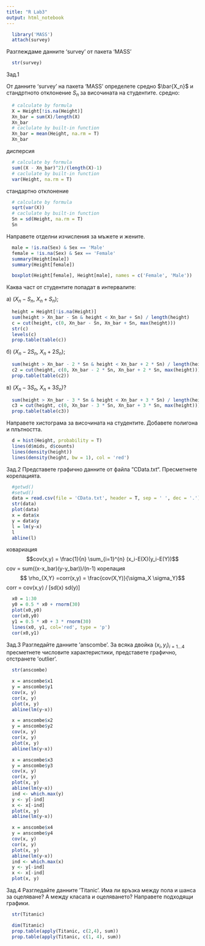 ```yaml
---
title: "R Lab3"
output: html_notebook
---
```

```r
  library('MASS')
  attach(survey)
```

Разглеждаме данните 'survey' от пакета 'MASS'
```r
  str(survey)
```
Зад.1

От данните 'survey' на пакета 'MASS' определете средно $\bar{X_n}$ и стандртното отклонение $S_n$ за височината на студентите.
средно:
```r
  # calculate by formula
  X = Height[!is.na(Height)]
  Xn_bar = sum(X)/length(X)
  Xn_bar
  # caclulate by built-in function
  Xn_bar = mean(Height, na.rm = T)
  Xn_bar
```
дисперсия
```r
  # calculate by formula
  sum((X - Xn_bar)^2)/(length(X)-1)
  # caclulate by built-in function
  var(Height, na.rm = T)
```
стандартно отклонение
```r
  # calculate by formula
  sqrt(var(X))
  # caclulate by built-in function
  Sn = sd(Height, na.rm = T)
  Sn
```

Направете отделни изчисления за мъжете и жените.
```r
  male = !is.na(Sex) & Sex == 'Male'
  female = !is.na(Sex) & Sex == 'Female'
  summary(Height[male])
  summary(Height[female])
```
```r
  boxplot(Height[female], Height[male], names = c('Female', 'Male'))
```

Каква част от студентите попадат в интервалите:

а) $(X_n - S_n,\ X_n + S_n)$;
```r
  height = Height[!is.na(Height)]
  sum(height > Xn_bar - Sn & height < Xn_bar + Sn) / length(height)
  c = cut(height, c(0, Xn_bar - Sn, Xn_bar + Sn, max(height)))
  str(c)
  levels(c)
  prop.table(table(c))
```

б) $(X_n - 2 S_n,\ X_n + 2 S_n)$;
```r
  sum(height > Xn_bar - 2 * Sn & height < Xn_bar + 2 * Sn) / length(height)
  c2 = cut(height, c(0, Xn_bar - 2 * Sn, Xn_bar + 2 * Sn, max(height)))
  prop.table(table(c2))
```

в) $(X_n - 3 S_n,\ X_n + 3 S_n)$?
```r
  sum(height > Xn_bar - 3 * Sn & height < Xn_bar + 3 * Sn) / length(height)
  c3 = cut(height, c(0, Xn_bar - 3 * Sn, Xn_bar + 3 * Sn, max(height)))
  prop.table(table(c3))
```

Направете хистограма за височината на студентите. Добавете полигона и плътността.
```r
  d = hist(Height, probability = T)
  lines(d$mids, d$counts)
  lines(density(height))
  lines(density(height, bw = 1), col = 'red')
```

Зад.2 Представете графично данните от файла ”CData.txt“. Пресметнете корелацията.
```r
  #getwd()
  #setwd()
  data = read.csv(file = 'CData.txt', header = T, sep = ' ', dec = '.')
  str(data)
  plot(data)
  x = data$x
  y = data$y
  l = lm(y~x)
  l
  abline(l)
```
ковариация
  $$cov(x,y) = \frac{1}{n} \sum_{i=1}^{n} (x_i-E(X)(y_i-E(Y))$$ 
  cov = sum((x-x_bar)(y-y_bar))/(n-1)
корелация
  $$ \rho_{X,Y} =corr(x,y) = \frac{cov(X,Y)}{\sigma_X \sigma_Y}$$ 
  corr = cov(x,y) / [sd(x) sd(y)]
```r
  x0 = 1:30
  y0 = 0.5 * x0 + rnorm(30)
  plot(x0,y0)
  cor(x0,y0)
  y1 = 0.5 * x0 + 3 * rnorm(30)
  lines(x0, y1, col='red', type = 'p')
  cor(x0,y1)
```

Зад.3 Разгледайте данните ’anscombe’. За всяка двойка $(x_i, y_i)_{i=1...4}$
пресметнете числовите характеристики, представете графично, отстранете ’outlier’.
```r
  str(anscombe)
```
```r
  x = anscombe$x1
  y = anscombe$y1
  cov(x, y)
  cor(x, y)
  plot(x, y)
  abline(lm(y~x))
```
```r
  x = anscombe$x2
  y = anscombe$y2
  cov(x, y)
  cor(x, y)
  plot(x, y)
  abline(lm(y~x))
```
```r
  x = anscombe$x3
  y = anscombe$y3
  cov(x, y)
  cor(x, y)
  plot(x, y)
  abline(lm(y~x))
  ind <- which.max(y)
  y <- y[-ind]
  x <- x[-ind]
  plot(x, y)
  abline(lm(y~x))
```
```r
  x = anscombe$x4
  y = anscombe$y4
  cov(x, y)
  cor(x, y)
  plot(x, y)
  abline(lm(y~x))
  ind <- which.max(x)
  y <- y[-ind]
  x <- x[-ind]
  plot(x, y)
```

Зад.4 Разгледайте данните ’Titanic’. Има ли връзка между пола
и шанса за оцеляване? А между класата и оцеляването? Направете
подходящи графики.
```r
  str(Titanic)
```
```r
  dim(Titanic)
  prop.table(apply(Titanic, c(2,4), sum))
  prop.table(apply(Titanic, c(1, 4), sum))
```













